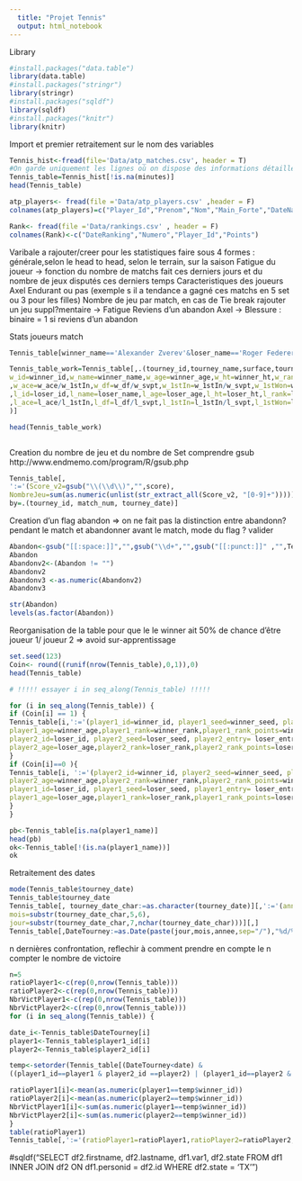 ```yaml
---
  title: "Projet Tennis"
  output: html_notebook
---
```


Library 
```r
#install.packages("data.table")
library(data.table)
#install.packages("stringr")
library(stringr)
#install.packages("sqldf")
library(sqldf)
#install.packages("knitr")
library(knitr)
```

Import et premier retraitement sur le nom des variables
```r
Tennis_hist<-fread(file='Data/atp_matches.csv', header = T)
#On garde uniquement les lignes où on dispose des informations détaillées de match
Tennis_table=Tennis_hist[!is.na(minutes)]
head(Tennis_table)

atp_players<- fread(file ='Data/atp_players.csv' ,header = F)
colnames(atp_players)=c("Player_Id","Prenom","Nom","Main_Forte","DateNaissance","Nationalite")

Rank<- fread(file ='Data/rankings.csv' , header = F)
colnames(Rank)<-c("DateRanking","Numero","Player_Id","Points")
```


Varibale a rajouter/creer pour les statistiques faire sous 4 formes : générale,selon le head to head, selon le terrain, sur la saison
Fatigue du joueur -> fonction du nombre de matchs fait ces derniers jours et du nombre de jeux disputés ces derniers temps
Caracteristiques des joueurs Axel
Endurant ou pas (exemple s il a tendance a gagné ces matchs en 5 set ou 3 pour les filles)
Nombre de jeu par match, en cas de Tie break rajouter un jeu suppl?mentaire -> Fatigue
Reviens d'un abandon Axel -> Blessure : binaire = 1 si reviens d'un abandon



Stats joueurs match
```r
Tennis_table[winner_name=='Alexander Zverev'&loser_name=='Roger Federer'&match_num=='300']

Tennis_table_work=Tennis_table[,.(tourney_id,tourney_name,surface,tourney_date,tourney_level,match_num,
w_id=winner_id,w_name=winner_name,w_age=winner_age,w_ht=winner_ht,w_rank=winner_rank,w_rank_points=winner_rank_points,w_hand=ifelse(winner_hand=='R',1,0) ,w_seed=winner_seed
,w_ace=w_ace/w_1stIn,w_df=w_df/w_svpt,w_1stIn=w_1stIn/w_svpt,w_1stWon=w_1stWon/w_1stIn,w_2ndWon=w_2ndWon/(w_svpt-w_1stIn),w_bpSaved=w_bpSaved/w_bpFaced,w_bpMean=l_bpFaced/l_SvGms,w_bpConverted=(l_bpFaced-l_bpSaved)/(l_bpFaced),w_svptWon=(w_1stWon+w_2ndWon)/w_svpt,w_returnPtWon=(l_svpt-l_1stWon-l_2ndWon)/l_svpt,w_1stReturnWon=(l_1stIn-l_1stWon)/l_1stIn,w_2ndReturnWon=((l_svpt-l_1stIn)-l_2ndWon)/(l_svpt-l_1stIn)
,l_id=loser_id,l_name=loser_name,l_age=loser_age,l_ht=loser_ht,l_rank=loser_rank,l_rank_points=loser_rank_points,l_hand=loser_hand,l_seed=loser_seed
,l_ace=l_ace/l_1stIn,l_df=l_df/l_svpt,l_1stIn=l_1stIn/l_svpt,l_1stWon=l_1stWon/l_1stIn,l_2ndWon=l_2ndWon/(l_svpt-l_1stIn),l_bpSaved=l_bpSaved/l_bpFaced,l_bpMean=w_bpFaced/w_SvGms,l_bpConverted=(w_bpFaced-w_bpSaved)/(w_bpFaced),l_svptWon=(l_1stWon+l_2ndWon)/l_svpt,l_returnPtWon=(w_svpt-w_1stWon-w_2ndWon)/w_svpt,l_1stReturnWon=(w_1stIn-w_1stWon)/w_1stIn,l_2ndReturnWon=((w_svpt-w_1stIn)-w_2ndWon)/(w_svpt-w_1stIn)
)]

head(Tennis_table_work)



```




Creation du nombre de jeu et du nombre de Set
comprendre gsub http://www.endmemo.com/program/R/gsub.php 
```r
Tennis_table[,
':='(Score_v2=gsub("\\(\\d\\)","",score),
NombreJeu=sum(as.numeric(unlist(str_extract_all(Score_v2, "[0-9]+"))))),
by=.(tourney_id, match_num, tourney_date)]
```

Creation d'un flag abandon => on ne fait pas la distinction entre abandonn? pendant le match 
et abandonner avant le match, mode du flag ? valider
```r
Abandon<-gsub("[[:space:]]","",gsub("\\d+","",gsub("[[:punct:]]" ,"",Tennis_table$Score_v2)))
Abandon
Abandonv2<-(Abandon != "")
Abandonv2
Abandonv3 <-as.numeric(Abandonv2)
Abandonv3

str(Abandon)
levels(as.factor(Abandon))
```

Reorganisation de la table pour que le le winner ait 50% de chance d'être joueur 1/ joueur 2 => avoid sur-apprentissage
```r
set.seed(123)
Coin<- round((runif(nrow(Tennis_table),0,1)),0)
head(Tennis_table)

# !!!!! essayer i in seq_along(Tennis_table) !!!!!

for (i in seq_along(Tennis_table)) {
if (Coin[i] == 1) {
Tennis_table[i,':='(player1_id=winner_id, player1_seed=winner_seed, player1_entry= winner_entry,player1_name=winner_name,player1_hand=winner_hand,player1_ht=winner_ht,player1_ioc=winner_ioc,
player1_age=winner_age,player1_rank=winner_rank,player1_rank_points=winner_rank_points,
player2_id=loser_id, player2_seed=loser_seed, player2_entry= loser_entry,player2_name=loser_name,player2_hand=loser_hand,player2_ht=loser_ht,player2_ioc=loser_ioc,
player2_age=loser_age,player2_rank=loser_rank,player2_rank_points=loser_rank_points),]
}
if (Coin[i]==0 ){
Tennis_table[i, ':='(player2_id=winner_id, player2_seed=winner_seed, player2_entry= winner_entry, player2_name=winner_name,player2_hand=winner_hand,player2_ht=winner_ht,player2_ioc=winner_ioc,
player2_age=winner_age,player2_rank=winner_rank,player2_rank_points=winner_rank_points,
player1_id=loser_id, player1_seed=loser_seed, player1_entry= loser_entry, player1_name=loser_name,player1_hand=loser_hand,player1_ht=loser_ht,player1_ioc=loser_ioc,
player1_age=loser_age,player1_rank=loser_rank,player1_rank_points=loser_rank_points),]
}
}

pb<-Tennis_table[is.na(player1_name)]
head(pb)
ok<-Tennis_table[!(is.na(player1_name))]
ok
```

Retraitement des dates
```r
mode(Tennis_table$tourney_date)
Tennis_table$tourney_date
Tennis_table[, tourney_date_char:=as.character(tourney_date)][,':='(annee=substr(tourney_date_char,1,4),
mois=substr(tourney_date_char,5,6),
jour=substr(tourney_date_char,7,nchar(tourney_date_char)))][,]
Tennis_table[,DateTourney:=as.Date(paste(jour,mois,annee,sep="/"),"%d/%m/%Y")]
```

n dernières confrontation, reflechir à comment prendre en compte le n compter le nombre de victoire 

```r
n=5
ratioPlayer1<-c(rep(0,nrow(Tennis_table)))
ratioPlayer2<-c(rep(0,nrow(Tennis_table)))
NbrVictPlayer1<-c(rep(0,nrow(Tennis_table)))
NbrVictPlayer2<-c(rep(0,nrow(Tennis_table)))
for (i in seq_along(Tennis_table)) {

date_i<-Tennis_table$DateTourney[i]
player1<-Tennis_table$player1_id[i]
player2<-Tennis_table$player2_id[i]

temp<-setorder(Tennis_table[(DateTourney<date) & 
((player1_id==player1 & player2_id ==player2) | (player1_id==player2 & player2_id ==player1))],-DateTourney)[1:n]

ratioPlayer1[i]<-mean(as.numeric(player1==temp$winner_id))
ratioPlayer2[i]<-mean(as.numeric(player2==temp$winner_id))
NbrVictPlayer1[i]<-sum(as.numeric(player1==temp$winner_id))
NbrVictPlayer2[i]<-sum(as.numeric(player2==temp$winner_id)) 
}
table(ratioPlayer1)
Tennis_table[,':='(ratioPlayer1=ratioPlayer1,ratioPlayer2=ratioPlayer2,NbrVictPlayer1=NbrVictPlayer1,NbrVictPlayer2=NbrVictPlayer2)]

```







#sqldf("SELECT df2.firstname, df2.lastname, df1.var1, df2.state FROM df1 INNER JOIN df2 ON df1.personid = df2.id WHERE df2.state = 'TX'")
